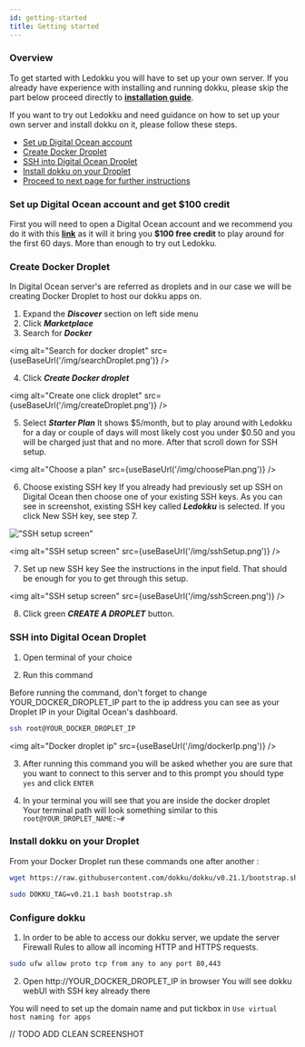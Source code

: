 ```yaml
---
id: getting-started
title: Getting started
---
```



### Overview

To get started with Ledokku you will have to set up your own server. If you already
have experience with installing and running dokku, please skip the part below proceed directly to [**installation guide**](installation.md).

If you want to try out Ledokku and need guidance on how to set up your own server and install dokku on it, please follow these steps.

- [Set up Digital Ocean account](#set-up-digital-ocean-account-and-get-100-credit)
- [Create Docker Droplet](#create-docker-droplet)
- [SSH into Digital Ocean Droplet](#ssh-into-digital-ocean-droplet)
- [Install dokku on your Droplet](#install-dokku-on-your-droplet)
- [Proceed to next page for further instructions](#proceed-to-next-page-to-install-ledokku)

### Set up Digital Ocean account and get \$100 credit

First you will need to open a Digital Ocean account and we recommend you do it with this [**link**](https://m.do.co/c/35f78321cb42) as it will it bring you **\$100 free credit** to play around for the first 60 days. More than enough to try out Ledokku.

### Create Docker Droplet

In Digital Ocean server's are referred as droplets and in our case we will
be creating Docker Droplet to host our dokku apps on.

1. Expand the **_Discover_** section on left side menu
2. Click **_Marketplace_**
3. Search for **_Docker_**

<img
  alt="Search for docker droplet"
  src={useBaseUrl('/img/searchDroplet.png')}
/>

4. Click **_Create Docker droplet_**

<img
  alt="Create one click droplet"
  src={useBaseUrl('/img/createDroplet.png')}
/>

5. Select **_Starter Plan_**
   It shows $5/month, but to play around with Ledokku for a day or couple of days will most 
likely cost you under $0.50 and you will be charged just that and no more. After that scroll down for SSH setup.

<img alt="Choose a plan" src={useBaseUrl('/img/choosePlan.png')} />

6. Choose existing SSH key
   If you already had previously set up SSH on Digital Ocean then choose one of your
   existing SSH keys. As you can see in screenshot, existing SSH key called **_Ledokku_** is selected. If you click New SSH key, see step 7.

!["SSH setup screen"](/../static/img/sshSetup.png)

<img alt="SSH setup screen" src={useBaseUrl('/img/sshSetup.png')} />

7. Set up new SSH key
   See the instructions in the input field. That should be enough for you to get through this setup.

<img alt="SSH setup screen" src={useBaseUrl('/img/sshScreen.png')} />

8. Click green **_CREATE A DROPLET_** button.

### SSH into Digital Ocean Droplet

1. Open terminal of your choice

2. Run this command

Before running the command, don't forget to change YOUR_DOCKER_DROPLET_IP part to the
ip address you can see as your Droplet IP in your Digital Ocean's dashboard.

```sh
ssh root@YOUR_DOCKER_DROPLET_IP
```

<img alt="Docker droplet ip" src={useBaseUrl('/img/dockerIp.png')} />

3. After running this command you will be asked whether you are sure that you want to connect
   to this server and to this prompt you should type `yes` and click `ENTER`

4. In your terminal you will see that you are inside the docker droplet <br/>
   Your terminal path will look something similar to this `root@YOUR_DROPLET_NAME:~#`

### Install dokku on your Droplet

From your Docker Droplet run these commands one after another :

```sh
wget https://raw.githubusercontent.com/dokku/dokku/v0.21.1/bootstrap.sh
```

```sh
sudo DOKKU_TAG=v0.21.1 bash bootstrap.sh
```

### Configure dokku

1. In order to be able to access our dokku server, we update the server Firewall Rules to allow all incoming HTTP and HTTPS requests.

```sh
sudo ufw allow proto tcp from any to any port 80,443
```

2. Open http://YOUR_DOCKER_DROPLET_IP in browser
   You will see dokku webUI with SSH key already there

You will need to set up the domain name and put tickbox in `Use virtual host naming for apps`

// TODO ADD CLEAN SCREENSHOT

